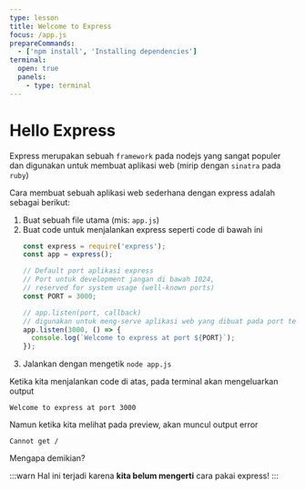 ```yaml
---
type: lesson
title: Welcome to Express
focus: /app.js
prepareCommands:
  - ['npm install', 'Installing dependencies']
terminal: 
  open: true
  panels: 
    - type: terminal
---
```


# Hello Express

Express merupakan sebuah `framework` pada nodejs yang sangat populer dan  digunakan untuk membuat aplikasi web (mirip dengan `sinatra` pada `ruby`)

Cara membuat sebuah aplikasi web sederhana dengan express adalah sebagai berikut:

1. Buat sebuah file utama (mis: `app.js`)
1. Buat code untuk menjalankan express seperti code di bawah ini
    ```javascript
    const express = require('express');
    const app = express();

    // Default port aplikasi express
    // Port untuk development jangan di bawah 1024, 
    // reserved for system usage (well-known ports)
    const PORT = 3000;

    // app.listen(port, callback)
    // digunakan untuk meng-serve aplikasi web yang dibuat pada port tertentu
    app.listen(3000, () => {
      console.log(`Welcome to express at port ${PORT}`);
    });
    ```
1. Jalankan dengan mengetik `node app.js`

Ketika kita menjalankan code di atas, pada terminal akan mengeluarkan output
```
Welcome to express at port 3000
```

Namun ketika kita melihat pada preview, akan muncul output error
```
Cannot get /
```

Mengapa demikian? 

:::warn
Hal ini terjadi karena __kita belum mengerti__ cara pakai express!
:::